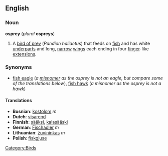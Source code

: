 ==English==
===Noun===
'''osprey''' (''plural'' '''ospreys''')

#A [[bird of prey]] (''Pandion haliaetus'') that feeds on [[fish]] and has white [[underparts]] and long, [[narrow]] [[wing]]s each ending in four [[finger]]-like [[extension]]s.

===Synonyms===
*[[fish eagle]] (''a [[misnomer]] as the osprey is not an eagle, but compare some of the translations below''), [[fish hawk]] (''a misnomer as the osprey is not a hawk'')

====Translations====
*'''Bosnian''': [[kostolom]] ''m''
*'''Dutch''': [[visarend]]
*'''Finnish''': [[sääksi]], [[kalasääski]]
*'''German''': [[Fischadler]] ''m''
*'''Lithuanian''': [[žuvininkas]] ''m''
*'''Polish''': [[fiskgjuse]]

[[Category:Birds]]